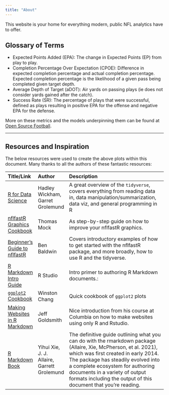 ```yaml
---
title: "About"
---
```


This website is your home for everything modern, public NFL analytics have to offer.

## Glossary of Terms

* Expected Points Added (EPA): The change in Expected Points (EP) from play to play.
* Completion Percentage Over Expectation (CPOE): Difference in expected completion percentage and actual completion percentage. Expected completion percentage is the likelihood of a given pass being completed given target depth. 
* Average Depth of Target (aDOT): Air yards on passing plays (ie does not consider yards gained after the catch). 
* Success Rate (SR): The percentage of plays that were successful, defined as plays resulting in positive EPA for the offense and negative EPA for the defense. 

More on these metrics and the models underpinning them can be found at [Open Source Football](https://www.opensourcefootball.com/posts/2020-09-28-nflfastr-ep-wp-and-cp-models/).

***

## Resources and Inspiration

The below resources were used to create the above plots within this document. Many thanks to all the authors of these fantastic resources:  

| Title/Link | Author | Description |
| :--- | :--- |:---------------|
| [R for Data Science](https://r4ds.had.co.nz/) | Hadley Wickham, Garret Grolemund | A great overview of the `tidyverse`, covers everything from reading data in, data manipulation/summarization, data viz, and general programming in R |
| [nflfastR Graphics Cookbook](https://jthomasmock.github.io/nfl_plotting_cookbook/#Scatter_plots) | Thomas Mock | As step-by-step guide on how to improve your nflfastR graphics. |
| [Beginner's Guide to nflfastR](http://www.nflfastr.com/articles/beginners_guide.html) | Ben Baldwin | Covers introductory examples of how to get started with the nflfastR package, and more broadly, how to use R and the tidyverse. |
| [R Markdown Intro Guide](https://rmarkdown.rstudio.com/lesson-1.html) | R Studio | Intro primer to authoring R Markdown documents.: |
| [`ggplot2` Cookbook](http://www.cookbook-r.com/Graphs/) |  Winston Chang | Quick cookbook of `ggplot2` plots |
| [Making Websites in R Markdown](https://www.p8105.com/making_websites.html) |  Jeff Goldsmith | Nice introduction from his course at Columbia on how to make websites using only R and Rstudio. |
| [R Markdown Book ](https://bookdown.org/yihui/rmarkdown/) | Yihui Xie, J. J. Allaire, Garrett Grolemund | The definitive guide outlining what you can do with the rmarkdown package (Allaire, Xie, McPherson, et al. 2021), which was first created in early 2014. The package has steadily evolved into a complete ecosystem for authoring documents in a variety of output formats including the output of this document that you're reading. |


